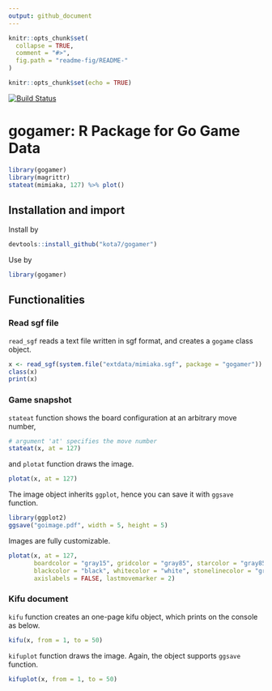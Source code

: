 ```yaml
---
output: github_document
---
```


<!-- README.md is generated from README.Rmd. Please edit that file -->

```r
knitr::opts_chunk$set(
  collapse = TRUE,
  comment = "#>",
  fig.path = "readme-fig/README-"
)
```


```r
knitr::opts_chunk$set(echo = TRUE)
```


[![Build Status](https://travis-ci.org/kota7/gogamer.svg?branch=master)](https://travis-ci.org/kota7/gogamer)

# gogamer: R Package for Go Game Data

```r
library(gogamer)
library(magrittr)
stateat(mimiaka, 127) %>% plot() 
```


## Installation and import

Install by

```r
devtools::install_github("kota7/gogamer")
```

Use by
```r
library(gogamer)
```


## Functionalities

### Read sgf file

`read_sgf` reads a text file written in sgf format, and creates a `gogame` class object.
```r
x <- read_sgf(system.file("extdata/mimiaka.sgf", package = "gogamer"))
class(x)
print(x)
```

### Game snapshot

`stateat` function shows the board configuration at an arbitrary move number,
```r
# argument 'at' specifies the move number
stateat(x, at = 127)
```

and `plotat` function draws the image.
```r
plotat(x, at = 127)
```

The image object inherits `ggplot`, 
hence you can save it with `ggsave` function.
```r
library(ggplot2)
ggsave("goimage.pdf", width = 5, height = 5)
```

Images are fully customizable.
```r
plotat(x, at = 127, 
       boardcolor = "gray15", gridcolor = "gray85", starcolor = "gray85",
       blackcolor = "black", whitecolor = "white", stonelinecolor = "gray50",
       axislabels = FALSE, lastmovemarker = 2)
```


### Kifu document

`kifu` function creates an one-page kifu object, which prints on the console as below.
```r
kifu(x, from = 1, to = 50)
```

`kifuplot` function draws the image.
Again, the object supports `ggsave` function.
```r
kifuplot(x, from = 1, to = 50)
```



